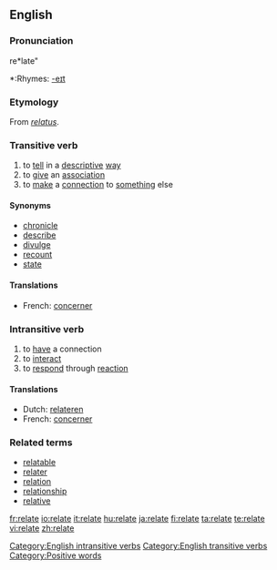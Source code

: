 ==English==

===Pronunciation===
re*late"
*:Rhymes: [[Rhymes:English:-eɪt|-eɪt]]

===Etymology===
From {{L.}} ''[[relatus]]''.

===Transitive verb===
{{rfc-trverb|Transitive verb}}
{{en-verb|relat|ing}}

# to [[tell]] in a [[descriptive]] [[way]]
# to [[give]] an [[association]]
# to [[make]] a [[connection]] to [[something]] else

====Synonyms====
* [[chronicle]]
* [[describe]]
* [[divulge]]
* [[recount]]
* [[state]]

====Translations====
*French: [[concerner]]

===Intransitive verb===
{{en-verb|relat|ing}}

# to [[have]] a connection
# to [[interact]]
# to [[respond]] through [[reaction]]

====Translations====
*Dutch: [[relateren]]
*French: [[concerner]]

===Related terms===
* [[relatable]]
* [[relater]]
* [[relation]]
* [[relationship]]
* [[relative]]

[[Category:English intransitive verbs]]
[[Category:English transitive verbs]]
[[Category:Positive words]]

[[fr:relate]]
[[io:relate]]
[[it:relate]]
[[hu:relate]]
[[ja:relate]]
[[fi:relate]]
[[ta:relate]]
[[te:relate]]
[[vi:relate]]
[[zh:relate]]